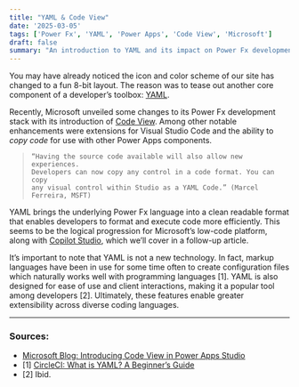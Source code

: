 ```yaml
---
title: "YAML & Code View"
date: '2025-03-05'
tags: ['Power Fx', 'YAML', 'Power Apps', 'Code View', 'Microsoft']
draft: false
summary: "An introduction to YAML and its impact on Power Fx development, along with the introduction of Code View in Power Apps Studio."
---
```


You may have already noticed the icon and color scheme of our site has changed to a fun 8-bit layout. The reason was to tease out another core component of a developer’s toolbox: [YAML](https://yaml.org/).

Recently, Microsoft unveiled some changes to its Power Fx development stack with its introduction of [Code View](https://www.microsoft.com/en-us/power-platform/blog/power-apps/introducing-code-view-in-power-apps-studio-public-preview/). Among other notable enhancements were extensions for Visual Studio Code and the ability to *copy code* for use with other Power Apps components.

> ```
> “Having the source code available will also allow new experiences.
> Developers can now copy any control in a code format. You can copy
> any visual control within Studio as a YAML Code.” (Marcel Ferreira, MSFT)
> ```

YAML brings the underlying Power Fx language into a clean readable format that enables developers to format and execute code more efficiently. This seems to be the logical progression for Microsoft’s low-code platform, along with [Copilot Studio](https://www.microsoft.com/en-us/microsoft-copilot/microsoft-copilot-studio), which we’ll cover in a follow-up article.


<YouTubeEmbed videoId="fTMrS2y6Qew" />

It’s important to note that YAML is not a new technology. In fact, markup languages have been in use for some time often to create configuration files which naturally works well with programming languages \[1\]. YAML is also designed for ease of use and client interactions, making it a popular tool among developers \[2\]. Ultimately, these features enable greater extensibility across diverse coding languages.

---

### Sources:

* [Microsoft Blog: Introducing Code View in Power Apps Studio](https://www.microsoft.com/en-us/power-platform/blog/power-apps/introducing-code-view-in-power-apps-studio-public-preview/)
* \[1\] [CircleCI: What is YAML? A Beginner’s Guide](https://circleci.com/blog/what-is-yaml-a-beginner-s-guide/)
* \[2\] Ibid.
